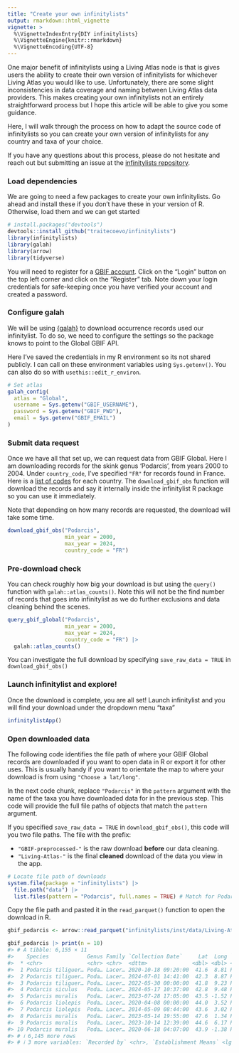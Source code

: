 ```yaml
---
title: "Create your own infinitylists"
output: rmarkdown::html_vignette
vignette: >
  %\VignetteIndexEntry{DIY infinitylists}
  %\VignetteEngine{knitr::rmarkdown}
  %\VignetteEncoding{UTF-8}
---
```




One major benefit of infinitylists using a Living Atlas node is that is gives users the ability to create their own version of infinitylists for whichever Living Atlas you would like to use. Unfortunately, there are some slight inconsistencies in data coverage and naming between Living Atlas data providers. This makes creating your own infinitylists not an entirely straightforward process but I hope this article will be able to give you some guidance.

Here, I will walk through the process on how to adapt the source code of infinitylists so you can create your own version of infinitylists for any country and taxa of your choice. 

If you have any questions about this process, please do not hesitate and reach out but submitting an issue at the [infinitylists repository](https://github.com/traitecoevo/infinitylists).

### Load dependencies

We are going to need a few packages to create your own infinitylists. Go ahead and install these if you don't have these in your version of R. Otherwise, load them and we can get started 


``` r
# install.packages("devtools")
devtools::install_github("traitecoevo/infinitylists")
library(infinitylists)
library(galah)
library(arrow)
library(tidyverse)
```

You will need to register for a [GBIF account](https://www.gbif.org/). Click on the "Login" button on the top left corner and click on the "Register" tab. Note down your login credentials for safe-keeping once you have verified your account and created a password.

### Configure galah

We will be using [{galah}](https://galah.ala.org.au/R/) to download occurrence records used our infinitylist. To do so, we need to configure the settings so the package knows to point to the Global GBIF API. 

Here I've saved the credentials in my R environment so its not shared publicly. I can call on these environment variables using `Sys.getenv()`. You can also do so with `usethis::edit_r_environ`.


``` r
# Set atlas
galah_config(
  atlas = "Global",
  username = Sys.getenv("GBIF_USERNAME"),
  password = Sys.getenv("GBIF_PWD"),
  email = Sys.getenv("GBIF_EMAIL")
)

```

### Submit data request

Once we have all that set up, we can request data from GBIF Global. Here I am downloading records for the skink genus 'Podarcis', from years 2000 to 2004. Under `country_code`, I've specified `"FR"` for records found in France. Here is a [list of codes](https://en.wikipedia.org/wiki/ISO_3166-2) for each country. The `download_gbif_obs` function will download the records and say it internally inside the infinitylist R package so you can use it immediately.

Note that depending on how many records are requested, the download will take some time.


``` r
download_gbif_obs("Podarcis",
                  min_year = 2000,
                  max_year = 2024,
                  country_code = "FR")
```

### Pre-download check

You can check roughly how big your download is but using the `query()` function with `galah::atlas_counts()`. Note this will not be the find number of records that goes into infinitylist as we do further exclusions and data cleaning behind the scenes. 


``` r
query_gbif_global("Podarcis",
                  min_year = 2000,
                  max_year = 2024,
                  country_code = "FR") |> 
  galah::atlas_counts()
```

You can investigate the full download by specifying `save_raw_data = TRUE` in `download_gbif_obs()`

### Launch infinitylist and explore!

Once the download is complete, you are all set! Launch infinitylist and you will find your download under the dropdown menu "taxa"


``` r
infinitylistApp()
```

### Open downloaded data

The following code identifies the file path of where your GBIF Global records are downloaded if you want to open data in R or export it for other uses. This is usually handy if you want to orientate the map to where your download is from using `"Choose a lat/long"`.

In the next code chunk, replace `"Podarcis"` in the `pattern` argument with the name of the taxa you have downloaded data for in the previous step. This code will provide the full file paths of objects that match the `pattern` argument.

If you specified `save_raw_data = TRUE` in `download_gbif_obs()`, this code will you two file paths. The file with the prefix: 

- `"GBIF-preprocessed-"` is the raw download **before** our data cleaning. 
- `"Living-Atlas-"` is the final **cleaned** download of the data you view in the app. 


``` r
# Locate file path of downloads
system.file(package = "infinitylists") |> 
  file.path("data") |> 
  list.files(pattern = "Podarcis", full.names = TRUE) # Match for Podarcis
```

Copy the file path and pasted it in the `read_parquet()` function to open the download in R. 


``` r
gbif_podarcis <- arrow::read_parquet("infinitylists/inst/data/Living-Atlas-Podarcis-2024-09-13.parquet")
```




``` r
gbif_podarcis |> print(n = 10)
#> # A tibble: 6,155 × 11
#>    Species            Genus Family `Collection Date`     Lat  Long `Voucher Type` Repository
#>  * <chr>              <chr> <chr>  <dttm>              <dbl> <dbl> <chr>          <chr>     
#>  1 Podarcis tiliguer… Poda… Lacer… 2020-10-18 09:20:00  41.6  8.81 Photograph     https://w…
#>  2 Podarcis tiliguer… Poda… Lacer… 2024-07-01 14:41:00  42.3  8.87 Photograph     https://w…
#>  3 Podarcis tiliguer… Poda… Lacer… 2022-05-30 00:00:00  41.8  9.23 Photograph     https://w…
#>  4 Podarcis siculus   Poda… Lacer… 2024-05-17 10:37:00  42.8  9.48 Photograph     https://w…
#>  5 Podarcis muralis   Poda… Lacer… 2023-07-28 17:05:00  43.5 -1.52 Photograph     https://w…
#>  6 Podarcis liolepis  Poda… Lacer… 2020-04-08 00:00:00  44.0  3.52 Photograph     https://w…
#>  7 Podarcis liolepis  Poda… Lacer… 2014-05-09 08:44:00  43.6  3.02 Photograph     https://w…
#>  8 Podarcis muralis   Poda… Lacer… 2023-05-14 19:55:00  47.6  1.34 Photograph     https://w…
#>  9 Podarcis muralis   Poda… Lacer… 2023-10-14 12:39:00  44.6  6.17 Photograph     https://w…
#> 10 Podarcis muralis   Poda… Lacer… 2020-06-18 04:07:00  43.9 -1.38 Photograph     https://w…
#> # ℹ 6,145 more rows
#> # ℹ 3 more variables: `Recorded by` <chr>, `Establishment Means` <lgl>, Link <chr>
```


